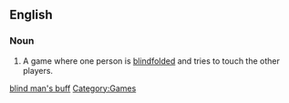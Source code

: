 <!--subst: of [[Template:sync]]-->
{{see|blind man's bluff}}
<!--If you edit this entry, please also edit [[blind man's bluff]] to ensure these two entries remain synchronized.-->[[Category:Synchronized entries|blind man's buff]]
==English==

===Noun===
{{wikipedia|Blind man's bluff (game)}}
{{en-noun|-|sg=[[blind]] [[man]][['s|’s]] [[buff]]}}

# A game where one person is [[blindfolded]] and tries to touch the other players.

[[Category:Games]]